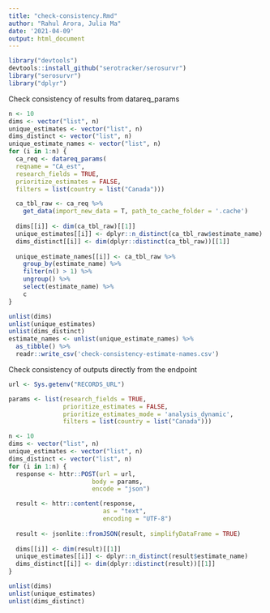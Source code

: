 ```yaml
---
title: "check-consistency.Rmd"
author: "Rahul Arora, Julia Ma"
date: '2021-04-09'
output: html_document
---
```


```r
library("devtools")
devtools::install_github("serotracker/serosurvr")
library("serosurvr")  
library("dplyr")
```

Check consistency of results from datareq_params

```r

n <- 10
dims <- vector("list", n)
unique_estimates <- vector("list", n)
dims_distinct <- vector("list", n)
unique_estimate_names <- vector("list", n)
for (i in 1:n) {
  ca_req <- datareq_params(
  reqname = "CA_est",
  research_fields = TRUE,
  prioritize_estimates = FALSE,
  filters = list(country = list("Canada")))

  ca_tbl_raw <- ca_req %>%
    get_data(import_new_data = T, path_to_cache_folder = '.cache')
  
  dims[[i]] <- dim(ca_tbl_raw)[[1]]
  unique_estimates[[i]] <- dplyr::n_distinct(ca_tbl_raw$estimate_name)
  dims_distinct[[i]] <- dim(dplyr::distinct(ca_tbl_raw))[[1]]
  
  unique_estimate_names[[i]] <- ca_tbl_raw %>%
    group_by(estimate_name) %>% 
    filter(n() > 1) %>% 
    ungroup() %>% 
    select(estimate_name) %>%
    c
}

unlist(dims)
unlist(unique_estimates)
unlist(dims_distinct)
estimate_names <- unlist(unique_estimate_names) %>%
  as_tibble() %>%
  readr::write_csv('check-consistency-estimate-names.csv')
```

Check consistency of outputs directly from the endpoint

```r
url <- Sys.getenv("RECORDS_URL")

params <- list(research_fields = TRUE,
               prioritize_estimates = FALSE,
               prioritize_estimates_mode = 'analysis_dynamic',
               filters = list(country = list("Canada")))

n <- 10
dims <- vector("list", n)
unique_estimates <- vector("list", n)
dims_distinct <- vector("list", n)
for (i in 1:n) {
  response <- httr::POST(url = url,
                       body = params,
                       encode = "json")

  result <- httr::content(response,
                          as = "text",
                          encoding = "UTF-8")
  
  result <- jsonlite::fromJSON(result, simplifyDataFrame = TRUE)
  
  dims[[i]] <- dim(result)[[1]]
  unique_estimates[[i]] <- dplyr::n_distinct(result$estimate_name)
  dims_distinct[[i]] <- dim(dplyr::distinct(result))[[1]]
}

unlist(dims)
unlist(unique_estimates)
unlist(dims_distinct)
```

